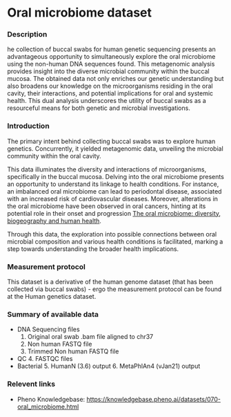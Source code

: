 # Oral microbiome dataset

### Description
he collection of buccal swabs for human genetic sequencing presents an advantageous opportunity to simultaneously explore the oral microbiome using the non-human DNA sequences found. This metagenomic analysis provides insight into the diverse microbial community within the buccal mucosa. The obtained data not only enriches our genetic understanding but also broadens our knowledge on the microorganisms residing in the oral cavity, their interactions, and potential implications for oral and systemic health. This dual analysis underscores the utility of buccal swabs as a resourceful means for both genetic and microbial investigations.

### Introduction
The primary intent behind collecting buccal swabs was to explore human genetics. Concurrently, it yielded metagenomic data, unveiling the microbial community within the oral cavity.

This data illuminates the diversity and interactions of microorganisms, specifically in the buccal mucosa. Delving into the oral microbiome presents an opportunity to understand its linkage to health conditions. For instance, an imbalanced oral microbiome can lead to periodontal disease, associated with an increased risk of cardiovascular diseases. Moreover, alterations in the oral microbiome have been observed in oral cancers, hinting at its potential role in their onset and progression​ [The oral microbiome: diversity, biogeography and human health](https://www.nature.com/articles/s41579-023-00963-6)​. 

Through this data, the exploration into possible connections between oral microbial composition and various health conditions is facilitated, marking a step towards understanding the broader health implications.

### Measurement protocol
This dataset is a derivative of the human genome dataset (that has been collected via buccal swabs) - ergo the measurement protocol can be found at the Human genetics dataset.

### Summary of available data
* DNA Sequencing files
    1. Original oral swab .bam file aligned to chr37
    2. Non human FASTQ file
    3. Trimmed Non human FASTQ file
* QC
    4. FASTQC files
* Bacterial
    5. HumanN (3.6) output
    6. MetaPhlAn4 (vJan21) output

### Relevent links
* Pheno Knowledgebase: https://knowledgebase.pheno.ai/datasets/070-oral_microbiome.html

